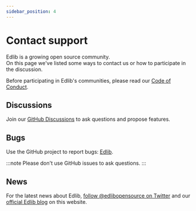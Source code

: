 ```yaml
---
sidebar_position: 4
---
```


# Contact support

Edlib is a growing open source community.  
On this page we've listed some ways to contact us or how to participate in the discussion.  

Before participating in Edlib's communities, please read our [Code of Conduct](https://github.com/cerpus/Edlib/blob/master/CODE_OF_CONDUCT.md). 

## Discussions

Join our [GitHub Discussions](https://github.com/cerpus/Edlib/discussions) to ask questions and propose features.

## Bugs

Use the GitHub project to report bugs: [Edlib](https://github.com/cerpus/Edlib/issues).

:::note
Please don't use GitHub issues to ask questions.
:::

## News

For the latest news about Edlib, [follow @edlibopensource on Twitter](https://twitter.com/EdlibOpenSource) and our [official Edlib blog](https://docs.edlib.com/blog) on this website.
